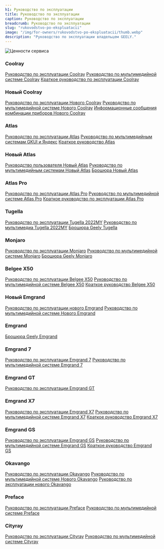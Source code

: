 ```yaml
---
h1: Руководство по эксплуатации
title: Руководство по эксплуатации
caption: Руководство по эксплуатации
breadcrumb: Руководство по эксплуатации
slug: "rukovodstvo-po-ekspluatacii"
image: "/img/for-owners/rukovodstvo-po-ekspluatacii/thumb.webp"
description: "Руководство по эксплуатации владельцем GEELY."
---
```




<picture>
	<source media="(min-width: 942px)" srcset="/img/for-owners/rukovodstvo-po-ekspluatacii/banner.webp" />
	<source media="(min-width: 320px)" srcset="/img/for-owners/rukovodstvo-po-ekspluatacii/thumb.webp" />
	<img src="/img/for-owners/rukovodstvo-po-ekspluatacii/banner.webp" class="w-full mb-12" alt="Ценности сервиса" />
</picture>

### Coolray
<div class="inline-flex flex-col flex-wrap gap-4 justify-center mb-14">
	<a class="btn gray !px-4 !py-1 !text-white !no-underline !text-base !mb-0 w-fit" target="_blank" href="https://files.platform.perxis.ru/coajl2obeucc73bk6srg?sign=NjdmNjZlMTJ8R1dnOWRtUlJSQmpZQTE3RnxlaDsIewjkYmJt6JbKYni5ay9Mn3yx4OzCvAT6VMaiZQ%3D%3D">Руководство по эксплуатации Coolray</a>
	<a class="btn gray !px-4 !py-1 !text-white !no-underline !text-base !mb-0 w-fit" target="_blank" href="https://files.platform.perxis.ru/coajjc0beucc73bk6sqg?sign=NjdmNjZkMzF8eE1mRkZYMWJMQU1SYWh3Y3yvRa0MpC9-r2NaQNJARkKXBdFxb6FkZ-4lFbvIJIUU1Q%3D%3D">Руководство по мультимедийной системе Coolray</a>
	<a class="btn gray !px-4 !py-1 !text-white !no-underline !text-base !mb-0 w-fit" target="_blank" href="https://files.platform.perxis.ru/coajivgbeucc73bk6spg?sign=NjdmNjZjZmZ8UUFoQ0xqUFlKRFdlN0Fwa3wRsWysorGNuu9UPoKXUmgKiPRtVUHctKEiQQ66gz2iqQ%3D%3D">Краткое руководство по эксплуатации Coolray</a>
</div>

### Новый Coolray
<div class="inline-flex flex-col flex-wrap gap-4 justify-center mb-14">
	<a class="btn gray !px-4 !py-1 !text-white !no-underline !text-base !mb-0 w-fit" target="_blank" href="https://files.platform.perxis.ru/coajt90beucc73bk6t6g?sign=NjdmNjcyMjV8ekJzMWkxSDVnd1h4ZDV3b3xhh0w1n4u99zfUwsNliKWwsn8Vid7lgJGtVHKCVx7KFw%3D%3D">Руководство по эксплуатации Нового Coolray</a>
	<a class="btn gray !px-4 !py-1 !text-white !no-underline !text-base !mb-0 w-fit" target="_blank" href="https://files.platform.perxis.ru/coajs20beucc73bk6t5g?sign=NjdmNjcxODl8QjhpN2hRclFrTmRLQUQwaXwMiER8Xgh4mvDtmJXSlkew3LVRHj609hNY--I_ks6u-A%3D%3D">Руководство по мультимедийной системе Нового Coolray</a>
	<a class="btn gray !px-4 !py-1 !text-white !no-underline !text-base !mb-0 w-fit" target="_blank" href="https://files.platform.perxis.ru/coajrlgbeucc73bk6t4g?sign=NjdmNjcxNTZ8LWJOWkVpekhHV1czN0gyRnxzPz1x0q70f9oUZf5f8YWco6HrzRtY5cwYN0JlHveN0w%3D%3D">Информационные сообщения комбинации приборов Нового Coolray</a>
</div>

### Atlas
<div class="inline-flex flex-col flex-wrap gap-4 justify-center mb-10">
	<a class="btn gray !px-4 !py-1 !text-white !no-underline !text-base !mb-0 w-fit" target="_blank" href="https://files.platform.perxis.ru/coai6q8beucc73bk6s00?sign=NjdmNjU2ZWZ8OS1sYXJVQnRKUWFjcnRUM3x3tw19aL_xajIQRgGtZk9FRbWKUWyrg3Suo7-8NxHWsg%3D%3D">Руководство по эксплуатации Atlas</a>
	<a class="btn gray !px-4 !py-1 !text-white !no-underline !text-base !mb-0 w-fit" target="_blank" href="https://files.platform.perxis.ru/coai4s0beucc73bk6ru0?sign=NjdmNjU1ZjF8TDdIcTNES3hGMkhKalEtZnyqGMZe85GYaI4t3UIjf9FXzB5WZtaD1Cgxa11zVNpWVA%3D%3D">Руководство по мультимедийным системам GKUI и Яндекс</a>
	<a class="btn gray !px-4 !py-1 !text-white !no-underline !text-base !mb-0 w-fit" target="_blank" href="https://files.platform.perxis.ru/coai43obeucc73bk6rt0?sign=NjdmNjU1OTF8M3NhWjhXMTl0NVFyelFOTHyA3UaXM4TqKMqO-lpWeuadEBipnShnOGR0qJdp_pc9pg%3D%3D">Краткое руководство Atlas</a>
</div>

### Новый Atlas
<div class="inline-flex flex-col flex-wrap gap-4 justify-center mb-10">
	<a class="btn gray !px-4 !py-1 !text-white !no-underline !text-base !mb-0 w-fit" target="_blank" href="https://files.platform.perxis.ru/coai78obeucc73bk6s10?sign=NjdmNjU3MjR8VnpHVGs5UTVvRVIxd3QwVnx8nd6Bu8_1RMdU_XY_qIFzMWgqAzw96eD1Tew2oLuxag%3D%3D">Руководство пользователя Новый Atlas</a>
	<a class="btn gray !px-4 !py-1 !text-white !no-underline !text-base !mb-0 w-fit" target="_blank" href="https://files.platform.perxis.ru/coai5eobeucc73bk6rv0?sign=NjdmNjU2M2J8eWVzMmYyVzktQ0FGN2d4NXzdDUd9snTKJeZcv_aU3VnMKOT6pv5K75EJjj8eBDt7GQ%3D%3D">Руководство по мультимедийным системам Новый Atlas</a>
	<a class="btn gray !px-4 !py-1 !text-white !no-underline !text-base !mb-0 w-fit" target="_blank" href="https://files.platform.perxis.ru/co5cd3obeucc73aks0hg?sign=NjdmNjdiZTB8T0doaGQzeEJ6V0NBdXhpVHzO4JWpx4OO1z3q0FGCHttyRPshkW_8JVeARdrJqrJ_YQ%3D%3D">Брошюра Новый Atlas</a>
</div>

### Atlas Pro
<div class="inline-flex flex-col flex-wrap gap-4 justify-center mb-10">
	<a class="btn gray !px-4 !py-1 !text-white !no-underline !text-base !mb-0 w-fit" target="_blank" href="https://files.platform.perxis.ru/coai9k8beucc73bk6s40?sign=NjdmNjU4NTR8RExNQVBMUVZ2LWZXemVZMHxeZU1LSe0fNFxLCFAcY234FfB7rM6MKYppUxNha87cDg%3D%3D">Руководство по эксплуатации Atlas Pro</a>
	<a class="btn gray !px-4 !py-1 !text-white !no-underline !text-base !mb-0 w-fit" target="_blank" href="https://files.platform.perxis.ru/coai8vobeucc73bk6s30?sign=NjdmNjU4MDB8SlQ1Y3NpcHNGUDZNLXdGU3xPwXGP6Pa6XSIbJZBa3x7wCo2P6b3epC57yLuE9UUwUA%3D%3D">Руководство по мультимедийной системе Atlas Pro</a>
	<a class="btn gray !px-4 !py-1 !text-white !no-underline !text-base !mb-0 w-fit" target="_blank" href="https://files.platform.perxis.ru/coai870beucc73bk6s20?sign=NjdmNjU3OWV8UTZUczJMSDlUa0ZCUTVNNHzga-3BOgDJ_jxp5N6CNJUd6fmwYWzYXIXf7vClyNZvIQ%3D%3D">Краткое руководство по эксплуатации Atlas Pro</a>
</div>

### Tugella
<div class="inline-flex flex-col flex-wrap gap-4 justify-center mb-10">
	<a class="btn gray !px-4 !py-1 !text-white !no-underline !text-base !mb-0 w-fit" target="_blank" href="https://geely-partner-penza.ru/%D0%A0%D1%83%D0%BA%D0%BE%D0%B2%D0%BE%D0%B4%D1%81%D1%82%D0%B2%D0%BE%20%D0%BF%D0%BE%20%D1%8D%D0%BA%D1%81%D0%BF%D0%BB%D1%83%D0%B0%D1%82%D0%B0%D1%86%D0%B8%D0%B8%20Tugella%202022MY%20%28new%29_10561175701735046876.pdf">Руководство по эксплуатации Tugella 2022MY</a>
	<a class="btn gray !px-4 !py-1 !text-white !no-underline !text-base !mb-0 w-fit" target="_blank" href="https://files.platform.perxis.ru/coajq9gbeucc73bk6t2g?sign=NjdmNjcwYTd8eUFyb2ZHYzdJQ1hMeGVleHx0V6mr-sdohSXmFneFohp_kbAfH34sdl97pP28-QYxtA%3D%3D">Руководство по мультимедиа Tugella 2022MY</a>
	<a class="btn gray !px-4 !py-1 !text-white !no-underline !text-base !mb-0 w-fit" target="_blank" href="https://files.platform.perxis.ru/co6hd5gbeucc73aks4c0?sign=NjdmNjdjMGV8YXBMa2otZ1hPUm5Dc1FOZ3zHr77_6GdIYMV--YFEAtc4JMsRLogVapGabhJXeF8i1A%3D%3D">Брошюра Geely Tugella</a>
</div>

### Monjaro
<div class="inline-flex flex-col flex-wrap gap-4 justify-center mb-10">
	<a class="btn gray !px-4 !py-1 !text-white !no-underline !text-base !mb-0 w-fit" target="_blank" href="https://files.platform.perxis.ru/coajmtgbeucc73bk6su0?sign=NjdmNjZmMDB8YlJraVdBRlNTbHliRmZ1SnwEkaV8x6V-uWIm_ahlDjimyKuvTOodOKYBOBa0iFdlBQ%3D%3D">Руководство по эксплуатации Monjaro</a>
	<a class="btn gray !px-4 !py-1 !text-white !no-underline !text-base !mb-0 w-fit" target="_blank" href="https://files.platform.perxis.ru/coajm8obeucc73bk6ssg?sign=NjdmNjZlYTR8ZXY4RGJBSTk0d3BpdDh4SHzlk8vgKwcDBLtbdS5ScHxub9zGg1_D8FG1HGvIiItVdQ%3D%3D">Руководство по мультимедийной системе Monjaro</a>
	<a class="btn gray !px-4 !py-1 !text-white !no-underline !text-base !mb-0 w-fit" target="_blank" href="https://files.platform.perxis.ru/co6h9ugbeucc73aks490?sign=NjdmNjdjNDF8WDBjLXVtNzMycWVCSnEzeHxdAi-2K36fO0rT-hGtWvj0ky2OSyLbfKvV4wwnlI5NSA%3D%3D">Брошюра Geely Monjaro</a>
</div>

### Belgee X50
<div class="inline-flex flex-col flex-wrap gap-4 justify-center mb-10">
	<a class="btn gray !px-4 !py-1 !text-white !no-underline !text-base !mb-0 w-fit" target="_blank" href="https://files.platform.perxis.ru/coajht0beucc73bk6sog?sign=NjdmNjZjN2R8NEFoOGFzY3NnUE9JbnFhWnxA8gJjBRJ7kOQGvccKgt78vfAHzB_bknPzfr9MJ22OpQ%3D%3D">Руководство по эксплуатации Belgee X50</a>
	<a class="btn gray !px-4 !py-1 !text-white !no-underline !text-base !mb-0 w-fit" target="_blank" href="https://files.platform.perxis.ru/coajh2obeucc73bk6sm0?sign=NjdmNjZjMGN8UlUxWi1TS0hXc083RjRqdXyI7VzjC5UPO9K9zEN_c0Ii04qu4dmfWVGPOYqxky3UEQ%3D%3D">Руководство по мультимедийной системе Belgee X50</a>
	<a class="btn gray !px-4 !py-1 !text-white !no-underline !text-base !mb-0 w-fit" target="_blank" href="https://files.platform.perxis.ru/coajgngbeucc73bk6sl0?sign=NjdmNjZiZGZ8ako0V0Q3TnliQ3ZKRlRTOXxemnWiC380YiR-MLwYDo0fYWNoznaXFjdR0I2feidQWA%3D%3D">Краткое руководство Belgee X50</a>
</div>

### Новый Emgrand
<div class="inline-flex flex-col flex-wrap gap-4 justify-center mb-10">
	<a class="btn gray !px-4 !py-1 !text-white !no-underline !text-base !mb-0 w-fit" target="_blank" href="https://files.platform.perxis.ru/coakengbeucc73bk6ti0?sign=NjdmNjdhZTB8amYxa0s1R3pBQWRSM1I2bHwphKJGx8j_G_DdL_7d-V4k0uEROiqVRFWRqjdGsmvU_w%3D%3D">Руководство по эксплуатации нового Emgrand</a>
	<a class="btn gray !px-4 !py-1 !text-white !no-underline !text-base !mb-0 w-fit" target="_blank" href="https://files.platform.perxis.ru/coakav8beucc73bk6tcg?sign=NjdmNjc4ZmV8U3B1UTdDa096WUoybjhFSXwbeO-WzQIIS9SFg6-lJOfu7ZcC-5Nd7iJbX6d9RnRRAQ%3D%3D">Руководство по мультимедийной системе Нового Emgrand</a>
</div>

### Emgrand
<div class="inline-flex flex-col flex-wrap gap-4 justify-center mb-10">
	<a class="btn gray !px-4 !py-1 !text-white !no-underline !text-base !mb-0 w-fit" target="_blank" href="https://files.platform.perxis.ru/co6htoobeucc73aks4s0?sign=NjdmNjdjN2F8SDBuZm9aYnBuekxrY09pNXyq8bTESyia3EhVwduskQBpYl-gEO9Y1ZzxahrNeGr78g%3D%3D">Брошюра Geely Emgrand</a>
</div>

### Emgrand 7
<div class="inline-flex flex-col flex-wrap gap-4 justify-center mb-10">
	<a class="btn gray !px-4 !py-1 !text-white !no-underline !text-base !mb-0 w-fit" target="_blank" href="https://files.platform.perxis.ru/coakc2gbeucc73bk6tdg?sign=NjdmNjc5OGN8bE5ZenZheWVTNGZZYTVpT3yJmfXWMiDTj-lHX_LwreD5vveuqmJl7FAwNzVbvt-B4Q%3D%3D">Руководство по эксплуатации Emgrand 7</a>
	<a class="btn gray !px-4 !py-1 !text-white !no-underline !text-base !mb-0 w-fit" target="_blank" href="https://files.platform.perxis.ru/coak738beucc73bk6t9g?sign=NjdmNjc3MGV8cWdydUdJQmdPUlJRSDJaVXzA-X9kMnnVFXR2pka-O_C39tPkoPTng5GisCnpGe70RA%3D%3D">Руководство по мультимедийной системе Emgrand 7</a>
</div>

### Emgrand GT
<div class="inline-flex flex-col flex-wrap gap-4 justify-center mb-10">
	<a class="btn gray !px-4 !py-1 !text-white !no-underline !text-base !mb-0 w-fit" target="_blank" href="https://files.platform.perxis.ru/coakdggbeucc73bk6tg0?sign=NjdmNjdhNDV8bmpRUmVuMWhJSzIwdnV0RHyEGlvwhelx7muLirDS9a66Y0httxhs_3Ldyz1KrIY78w%3D%3D">Руководство по эксплуатации Emgrand GT</a>
</div>

### Emgrand X7
<div class="inline-flex flex-col flex-wrap gap-4 justify-center mb-10">
	<a class="btn gray !px-4 !py-1 !text-white !no-underline !text-base !mb-0 w-fit" target="_blank" href="https://files.platform.perxis.ru/coakdu8beucc73bk6th0?sign=NjdmNjdhN2N8TW1nMW5LTjNXWS1vTS1vOXxjNELGS4uoPg-tItkr8f1q-7uWuwKtBpsJB6yy1M-UYA%3D%3D">Руководство по эксплуатации Emgrand X7</a>
	<a class="btn gray !px-4 !py-1 !text-white !no-underline !text-base !mb-0 w-fit" target="_blank" href="https://files.platform.perxis.ru/coakai0beucc73bk6tbg?sign=NjdmNjc4Yzl8dVNEVUZLUEY1ZzZNWHNRdHy-i4bELODiZtASlArZa-XZ_c6f6KeutqW5ojI-EI1aJw%3D%3D">Руководство по мультимедийной системе Emgrand X7</a>
	<a class="btn gray !px-4 !py-1 !text-white !no-underline !text-base !mb-0 w-fit" target="_blank" href="https://files.platform.perxis.ru/coak43obeucc73bk6t8g?sign=NjdmNjc1OTB8Njd5UGp5cDI2Y29vNXdUU3zR4VVRqOVkErkWj3lItlYLVAsw7kZioJAp7DzAQLCz6Q%3D%3D">Краткое руководство Emgrand X7</a>
</div>

### Emgrand GS
<div class="inline-flex flex-col flex-wrap gap-4 justify-center mb-10">
	<a class="btn gray !px-4 !py-1 !text-white !no-underline !text-base !mb-0 w-fit" target="_blank" href="https://files.platform.perxis.ru/coakcr8beucc73bk6tf0?sign=NjdmNjc5ZjZ8UFhXWG5RRzJ4THJMNlRtS3zIGw5zttSsQWA3zpmQKTc5u2jFjFtNVEfvPExReUWLjA%3D%3D">Руководство по эксплуатации Emgrand GS</a>
	<a class="btn gray !px-4 !py-1 !text-white !no-underline !text-base !mb-0 w-fit" target="_blank" href="https://files.platform.perxis.ru/coak7n8beucc73bk6tag?sign=NjdmNjc3NWV8VXEyZDZJaXNyd0c4QXdlVnz2pRE5_zZkkkw8dvHZXm9kWn3bvcb2pqoaHdNkN6yVng%3D%3D">Руководство по мультимедийной системе Emgrand GS</a>
	<a class="btn gray !px-4 !py-1 !text-white !no-underline !text-base !mb-0 w-fit" target="_blank" href="https://files.platform.perxis.ru/coak2fgbeucc73bk6t7g?sign=NjdmNjc0YmZ8OThxeHRUbk9pLS1oN0hTNXykG5uMyS5mlmtHR_Re6JHbVjcVZc-Uo-wIIimHfoAdPA%3D%3D">Краткое руководство Emgrand GS</a>
</div>

### Okavango
<div class="inline-flex flex-col flex-wrap gap-4 justify-center mb-10">
	<a class="btn gray !px-4 !py-1 !text-white !no-underline !text-base !mb-0 w-fit" target="_blank" href="https://files.platform.perxis.ru/coajph8beucc73bk6t1g?sign=NjdmNjcwNDZ8bGloUXJBcTJ5VldnWS13enwTg2vNzzfcUHLQrO5umt2xBf4tBj7h7eGRIAz8Xh0-6A%3D%3D">Руководство по эксплуатации Okavango</a>
	<a class="btn gray !px-4 !py-1 !text-white !no-underline !text-base !mb-0 w-fit" target="_blank" href="https://files.platform.perxis.ru/coajnjobeucc73bk6sv0?sign=NjdmNjZmNTB8aVllNDFPY0lKcUNJbUR2dnx3-yQll3OEWmPcTljACfFj7C5xB16TmLlrToTBdtK5XA%3D%3D">Руководство по мультимедийной системе Нового Okavango</a>
	<a class="btn gray !px-4 !py-1 !text-white !no-underline !text-base !mb-0 w-fit" target="_blank" href="https://files.platform.perxis.ru/coajorobeucc73bk6t0g?sign=NjdmNjZmZjZ8N1lIb01zSWE4cHdUdTNsZXyVA_EPJQKNpyAieBRucJi3VdVUM_LyFY-3Xg9mhJGkEw%3D%3D">Руководство по эксплуатации нового Okavango</a>
</div>

### Preface
<div class="inline-flex flex-col flex-wrap gap-4 justify-center mb-10">
	<a class="btn gray !px-4 !py-1 !text-white !no-underline !text-base !mb-0 w-fit" target="_blank" href="https://geely-partner-penza.ru/%D0%A0%D1%83%D0%BA%D0%BE%D0%B2%D0%BE%D0%B4%D1%81%D1%82%D0%B2%D0%BE%20%D0%BF%D0%BE%20%D1%8D%D0%BA%D1%81%D0%BF%D0%BB%D1%83%D0%B0%D1%82%D0%B0%D1%86%D0%B8%D0%B8%20PREFACE-1_2582961080989468733.pdf">Руководство по эксплуатации Preface</a>
	<a class="btn gray !px-4 !py-1 !text-white !no-underline !text-base !mb-0 w-fit" target="_blank" href="https://geely-partner-penza.ru/%D0%A0%D1%83%D0%BA%D0%BE%D0%B2%D0%BE%D0%B4%D1%81%D1%82%D0%B2%D0%BE%20%D0%BF%D0%BE%20%D0%BC%D1%83%D0%BB%D1%8C%D1%82%D0%B8%D0%BC%D0%B5%D0%B4%D0%B8%D0%B8%CC%86%D0%BD%D0%BE%D0%B8%CC%86%20%D1%81%D0%B8%D1%81%D1%82%D0%B5%D0%BC%D0%B5%20PREFACE-1_16557673470652358360.pdf">Руководство по мультимедийной системе Preface</a>
</div>

### Cityray
<div class="inline-flex flex-col flex-wrap gap-4 justify-center mb-10">
	<a class="btn gray !px-4 !py-1 !text-white !no-underline !text-base !mb-0 w-fit" target="_blank" href="https://geely-partner-penza.ru/%D0%A0%D1%83%D0%BA%D0%BE%D0%B2%D0%BE%D0%B4%D1%81%D1%82%D0%B2%D0%BE%20%D0%BF%D0%BE%20%D1%8D%D0%BA%D1%81%D0%BF%D0%BB%D1%83%D0%B0%D1%82%D0%B0%D1%86%D0%B8%D0%B8%20Cityray_5563753521114726935.pdf">Руководство по эксплуатации Cityray</a>
	<a class="btn gray !px-4 !py-1 !text-white !no-underline !text-base !mb-0 w-fit" target="_blank" href="https://geely-partner-penza.ru/%D0%A0%D1%83%D0%BA%D0%BE%D0%B2%D0%BE%D0%B4%D1%81%D1%82%D0%B2%D0%BE%20%D0%BF%D0%BE%20%D0%BC%D1%83%D0%BB%D1%8C%D1%82%D0%B8%D0%BC%D0%B5%D0%B4%D0%B8%D0%B9%D0%BD%D0%BE%D0%B9%20%D1%81%D0%B8%D1%81%D1%82%D0%B5%D0%BC%D0%B5%20Cityray_324538010061648974.pdf">Руководство по мультимедийной системе Cityray</a>
</div>


<SpecialSalonsInfo />